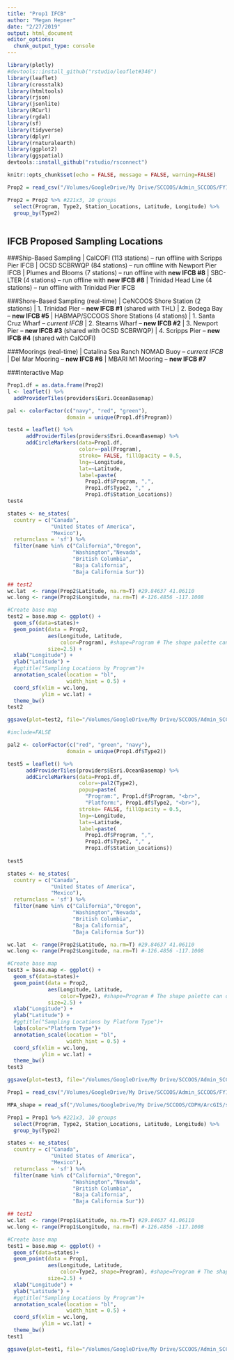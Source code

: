 ```yaml
---
title: "Prop1 IFCB"
author: "Megan Hepner"
date: "2/27/2019"
output: html_document
editor_options: 
  chunk_output_type: console
---
```


```r

library(plotly)
#devtools::install_github("rstudio/leaflet#346")
library(leaflet)
library(crosstalk)
library(htmltools)
library(rjson)
library(jsonlite)
library(RCurl)
library(rgdal)
library(sf)
library(tidyverse)
library(dplyr)
library(rnaturalearth) 
library(ggplot2)
library(ggspatial)
devtools::install_github("rstudio/rsconnect")

knitr::opts_chunk$set(echo = FALSE, message = FALSE, warning=FALSE)

```

```r

Prop2 = read_csv("/Volumes/GoogleDrive/My Drive/SCCOOS/Admin_SCCOOS/FY19/Extramural Proposals/OPC-Prop1-Round3/Figures/Program_Locations.csv") #User/mhepner

Prop2 = Prop2 %>% #221x3, 10 groups 
  select(Program, Type2, Station_Locations, Latitude, Longitude) %>%
  group_by(Type2)
         
```

## IFCB Proposed Sampling Locations

###Ship-Based Sampling
| CalCOFI (113 stations) – run offline with Scripps Pier IFCB
| OCSD SCBRWQP (84 stations) – run offline with Newport Pier IFCB 
| Plumes and Blooms (7 stations) – run offline with **new IFCB #8**
| SBC-LTER (4 stations) – run offline with **new IFCB #8**
| Trinidad Head Line (4 stations) – run offline with Trinidad Pier IFCB 

###Shore-Based Sampling (real-time)
| CeNCOOS Shore Station (2 stations)
|     1. Trinidad Pier – **new IFCB #1** (shared with THL)
|     2. Bodega Bay – **new IFCB #5**
| HABMAP/SCCOOS Shore Stations (4 stations)
|     1. Santa Cruz Wharf – *current IFCB* 
|     2. Stearns Wharf – **new IFCB #2**
|     3. Newport Pier – **new IFCB #3** (shared with OCSD SCBRWQP)
|     4. Scripps Pier – **new IFCB #4** (shared with CalCOFI)

###Moorings (real-time)
| Catalina Sea Ranch NOMAD Buoy – *current IFCB* 
| Del Mar Mooring – **new IFCB #6**
| MBARI M1 Mooring – **new IFCB #7**

###Interactive Map 
```r

Prop1.df = as.data.frame(Prop2)
l <- leaflet() %>%
  addProviderTiles(providers$Esri.OceanBasemap)

pal <- colorFactor(c("navy", "red", "green"),
                   domain = unique(Prop1.df$Program))

test4 = leaflet() %>% 
      addProviderTiles(providers$Esri.OceanBasemap) %>%
      addCircleMarkers(data=Prop1.df, 
                       color=~pal(Program),
                       stroke= FALSE, fillOpacity = 0.5,
                       lng=~Longitude, 
                       lat=~Latitude,
                       label=paste(
                         Prop1.df$Program, ",",
                         Prop1.df$Type2, "," ,
                         Prop1.df$Station_Locations)) 
test4

```

```r

states <- ne_states(
  country = c("Canada",
              "United States of America",
              "Mexico"),
  returnclass = 'sf') %>% 
  filter(name %in% c("California","Oregon",
                     "Washington","Nevada",
                     "British Columbia",
                     "Baja California",
                     "Baja California Sur"))

## test2
wc.lat  <- range(Prop2$Latitude, na.rm=T) #29.84637 41.06110
wc.long <- range(Prop2$Longitude, na.rm=T) #-126.4856 -117.1008

#Create base map
test2 = base.map <- ggplot() +
  geom_sf(data=states)+
  geom_point(data = Prop2,
             aes(Longitude, Latitude,  
                 color=Program), #shape=Program # The shape palette can deal with a maximum of 6 discrete values
             size=2.5) + 
  xlab("Longitude") +
  ylab("Latitude") + 
  #ggtitle("Sampling Locations by Program")+
  annotation_scale(location = "bl", 
                   width_hint = 0.5) +
  coord_sf(xlim = wc.long,
           ylim = wc.lat) +
  theme_bw()
test2

ggsave(plot=test2, file="/Volumes/GoogleDrive/My Drive/SCCOOS/Admin_SCCOOS/FY19/Extramural Proposals/OPC-Prop1-Round3/Program_Map.png")
```

```r

#include=FALSE

pal2 <- colorFactor(c("red", "green", "navy"),
                   domain = unique(Prop1.df$Type2))

test5 = leaflet() %>% 
      addProviderTiles(providers$Esri.OceanBasemap) %>%
      addCircleMarkers(data=Prop1.df, 
                       color=~pal2(Type2),
                       popup=paste(
                         "Program:", Prop1.df$Program, "<br>",
                         "Platform:", Prop1.df$Type2, "<br>"),
                       stroke= FALSE, fillOpacity = 0.5,
                       lng=~Longitude, 
                       lat=~Latitude,
                       label=paste(
                         Prop1.df$Program, ",",
                         Prop1.df$Type2, "," ,
                         Prop1.df$Station_Locations)) 
                         
test5

```

```r

states <- ne_states(
  country = c("Canada",
              "United States of America",
              "Mexico"),
  returnclass = 'sf') %>% 
  filter(name %in% c("California","Oregon",
                     "Washington","Nevada",
                     "British Columbia",
                     "Baja California",
                     "Baja California Sur"))

wc.lat  <- range(Prop2$Latitude, na.rm=T) #29.84637 41.06110
wc.long <- range(Prop2$Longitude, na.rm=T) #-126.4856 -117.1008

#Create base map
test3 = base.map <- ggplot() +
  geom_sf(data=states)+
  geom_point(data = Prop2,
             aes(Longitude, Latitude,  
                 color=Type2), #shape=Program # The shape palette can deal with a maximum of 6 discrete values
             size=2.5) + 
  xlab("Longitude") +
  ylab("Latitude") + 
  #ggtitle("Sampling Locations by Platform Type")+
  labs(color="Platform Type")+
  annotation_scale(location = "bl", 
                   width_hint = 0.5) +
  coord_sf(xlim = wc.long,
           ylim = wc.lat) +
  theme_bw()
test3

ggsave(plot=test3, file="/Volumes/GoogleDrive/My Drive/SCCOOS/Admin_SCCOOS/FY19/Extramural Proposals/OPC-Prop1-Round3/figures/Platform_Map.png")
```

```r

Prop1 = read_csv("/Volumes/GoogleDrive/My Drive/SCCOOS/Admin_SCCOOS/FY19/Extramural Proposals/OPC-Prop1-Round3/Figures/Program_Locations.csv") #User/mhepner

MPA_shape = read_sf("/Volumes/GoogleDrive/My Drive/SCCOOS/CDPH/ArcGIS/shapes/CA_MPA_shapefiles/ds582.shp", layer="SHAPEFILE") #ds582_CaliforniaMarineProtectedAreas.lyr

Prop1 = Prop1 %>% #221x3, 10 groups 
  select(Program, Type2, Station_Locations, Latitude, Longitude) %>%
  group_by(Type2)

states <- ne_states(
  country = c("Canada",
              "United States of America",
              "Mexico"),
  returnclass = 'sf') %>% 
  filter(name %in% c("California","Oregon",
                     "Washington","Nevada",
                     "British Columbia",
                     "Baja California",
                     "Baja California Sur"))

## test2
wc.lat  <- range(Prop1$Latitude, na.rm=T) #29.84637 41.06110
wc.long <- range(Prop1$Longitude, na.rm=T) #-126.4856 -117.1008

#Create base map
test1 = base.map <- ggplot() +
  geom_sf(data=states)+
  geom_point(data = Prop1,
             aes(Longitude, Latitude,  
                 color=Type2, shape=Program), #shape=Program # The shape palette can deal with a maximum of 6 discrete values
             size=2.5) + 
  xlab("Longitude") +
  ylab("Latitude") + 
  #ggtitle("Sampling Locations by Program")+
  annotation_scale(location = "bl", 
                   width_hint = 0.5) +
  coord_sf(xlim = wc.long,
           ylim = wc.lat) +
  theme_bw()
test1

ggsave(plot=test1, file="/Volumes/GoogleDrive/My Drive/SCCOOS/Admin_SCCOOS/FY19/Extramural Proposals/OPC-Prop1-Round3/Figures/Program_Map.png", width=8, height = 8)
```